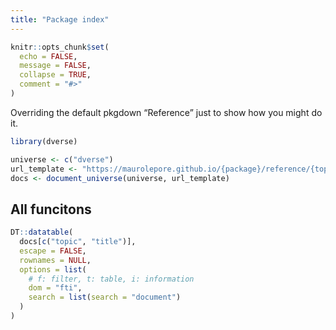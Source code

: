 ```yaml
---
title: "Package index"
---
```


```r
knitr::opts_chunk$set(
  echo = FALSE,
  message = FALSE,
  collapse = TRUE,
  comment = "#>"
)
```

Overriding the default pkgdown "Reference" just to show how you might do it.

```r
library(dverse)

universe <- c("dverse")
url_template <- "https://maurolepore.github.io/{package}/reference/{topic}.html"
docs <- document_universe(universe, url_template)
```

## All funcitons

```r
DT::datatable(
  docs[c("topic", "title")],
  escape = FALSE,
  rownames = NULL,
  options = list(
    # f: filter, t: table, i: information
    dom = "fti",
    search = list(search = "document")
  )
)
```
